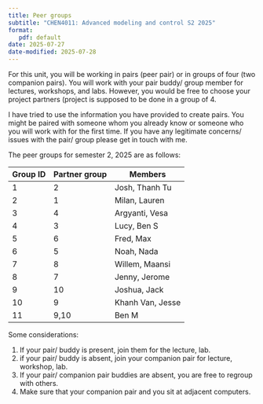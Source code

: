 ```yaml
---
title: Peer groups
subtitle: "CHEN4011: Advanced modeling and control S2 2025"
format:
   pdf: default
date: 2025-07-27
date-modified: 2025-07-28
---
```


For this unit, you will be working in pairs (peer pair) or in groups of four
(two companion pairs). You will work with your pair buddy/ group member for
lectures, workshops, and labs. However, you would be free to choose your
project partners (project is supposed to be done in a group of 4. 

I have tried to use the information you have provided to create pairs. You
might be paired with someone whom you already know or someone who you will work
with for the first time.  If you have any legitimate concerns/ issues with the
pair/ group please get in touch with me. 

The peer groups for semester 2, 2025 are as follows: 

| Group ID | Partner group | Members              |
|----------|----------------|----------------------|
| 1        | 2              | Josh, Thanh Tu       |
| 2        | 1              | Milan, Lauren        |
| 3        | 4              | Argyanti, Vesa       |
| 4        | 3              | Lucy, Ben S          |
| 5        | 6              | Fred, Max            |
| 6        | 5              | Noah, Nada           |
| 7        | 8              | Willem, Maansi       |
| 8        | 7              | Jenny, Jerome        |
| 9        | 10             | Joshua, Jack         |
| 10       | 9              | Khanh Van, Jesse     |
| 11       | 9,10           | Ben M                |

Some considerations: 

1. If your pair/ buddy is present, join them for the lecture, lab.
2. if your pair/ buddy is absent, join your companion pair for lecture,
   workshop, lab.
3. If your pair/ companion pair buddies are absent, you are free to regroup
   with others. 
4. Make sure that your companion pair and you sit at adjacent computers. 


